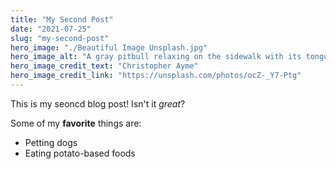 ```yaml
---
title: "My Second Post"
date: "2021-07-25"
slug: "my-second-post"
hero_image: "./Beautiful Image Unsplash.jpg"
hero_image_alt: "A gray pitbull relaxing on the sidewalk with its tongue hanging out"
hero_image_credit_text: "Christopher Ayme"
hero_image_credit_link: "https://unsplash.com/photos/ocZ-_Y7-Ptg"
---
```


This is my seoncd blog post! Isn't it *great*?

Some of my **favorite** things are:

* Petting dogs
* Eating potato-based foods

